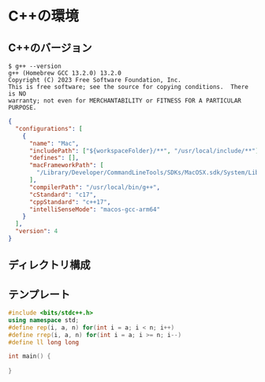 # C++の環境

## C++のバージョン

```console
$ g++ --version
g++ (Homebrew GCC 13.2.0) 13.2.0
Copyright (C) 2023 Free Software Foundation, Inc.
This is free software; see the source for copying conditions.  There is NO
warranty; not even for MERCHANTABILITY or FITNESS FOR A PARTICULAR PURPOSE.
```

```json filename="./vscode/c_cpp_properties.json"
{
  "configurations": [
    {
      "name": "Mac",
      "includePath": ["${workspaceFolder}/**", "/usr/local/include/**"],
      "defines": [],
      "macFrameworkPath": [
        "/Library/Developer/CommandLineTools/SDKs/MacOSX.sdk/System/Library/Frameworks"
      ],
      "compilerPath": "/usr/local/bin/g++",
      "cStandard": "c17",
      "cppStandard": "c++17",
      "intelliSenseMode": "macos-gcc-arm64"
    }
  ],
  "version": 4
}
```

## ディレクトリ構成


<FileTree>
  <FileTree.Folder name=".vscode">
    <FileTree.File name="c_cpp_properties.json" />
  </FileTree.Folder>
  <FileTree.Folder name="contests" defaultOpen>
    <FileTree.Folder name="abc001" defaultOpen>
      <FileTree.Folder name="a" defaultOpen>
        <FileTree.Folder name="tests">
          <FileTree.File name="sample_01.in" />
          <FileTree.File name="sample_01.out" />
          <FileTree.File name="sample_02.in" />
          <FileTree.File name="sample_02.out" />
        </FileTree.Folder>
        <FileTree.File name="main.cpp" />
      </FileTree.Folder>
    </FileTree.Folder>
  </FileTree.Folder>
</FileTree>

## テンプレート

```cpp filename="main.cpp"
#include <bits/stdc++.h>
using namespace std;
#define rep(i, a, n) for(int i = a; i < n; i++)
#define rrep(i, a, n) for(int i = a; i >= n; i--)
#define ll long long

int main() {
    
}
```
